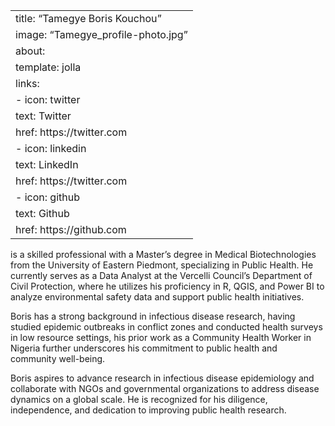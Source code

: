 
---
title: "Tamegye Boris Kouchou"
image: "Tamegye_profile-photo.jpg"
about:
  template: jolla
  links:
    - icon: twitter
      text: Twitter
      href:                                                           https://twitter.com
    - icon: linkedin
      text: LinkedIn
      href:                                                         https://twitter.com
    - icon: github
      text: Github
      href:                                                            https://github.com  
---

is a skilled professional with a Master’s degree in Medical Biotechnologies from the University of Eastern Piedmont, specializing in Public Health. He currently serves as a Data Analyst at the Vercelli Council's Department of Civil Protection, where he utilizes his proficiency in R, QGIS, and Power BI to analyze environmental safety data and support public health initiatives.

Boris has a strong background in infectious disease research, having studied epidemic outbreaks in conflict zones and conducted health surveys in low resource settings, his prior work as a Community Health Worker in Nigeria further underscores his commitment to public health and community well-being.

Boris aspires to advance research in infectious disease epidemiology and collaborate with NGOs and governmental organizations to address disease dynamics on a global scale. He is recognized for his diligence, independence, and dedication to improving public health research.
